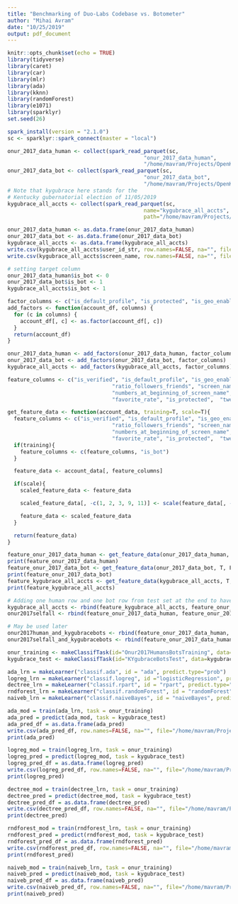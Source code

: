 ```yaml
---
title: "Benchmarking of Duo-Labs Codebase vs. Botometer"
author: "Mihai Avram"
date: "10/25/2019"
output: pdf_document
---
```


```r
knitr::opts_chunk$set(echo = TRUE)
library(tidyverse)
library(caret)
library(car)
library(mlr)
library(ada)
library(kknn)
library(randomForest)
library(e1071)
library(sparklyr)
set.seed(26)
```

```r
spark_install(version = "2.1.0")
sc <- sparklyr::spark_connect(master = "local")
```

```r
onur_2017_data_human <- collect(spark_read_parquet(sc,
                                           "onur_2017_data_human",
                                           "/home/mavram/Projects/OpenKasm/TwitterReposAnalysis/output-analysis/onur-2017/humans/"))
onur_2017_data_bot <- collect(spark_read_parquet(sc,
                                           "onur_2017_data_bot",
                                           "/home/mavram/Projects/OpenKasm/TwitterReposAnalysis/output-analysis/onur-2017/bots/"))
# Note that kygubrace here stands for the
# Kentucky gubernatorial election of 11/05/2019
kygubrace_all_accts <- collect(spark_read_parquet(sc,
                                           name="kygubrace_all_accts",
                                           path="/home/mavram/Projects/OpenKasm/TwitterReposAnalysis/KYGubernatorialRace/features/likely-bots/"))

onur_2017_data_human <- as.data.frame(onur_2017_data_human)
onur_2017_data_bot <- as.data.frame(onur_2017_data_bot)
kygubrace_all_accts <- as.data.frame(kygubrace_all_accts)
write.csv(kygubrace_all_accts$user_id_str, row.names=FALSE, na="", file="/home/mavram/Projects/OpenKasm/TwitterReposAnalysis/KYGubernatorialRace/output/likely-bots/ids.csv")
write.csv(kygubrace_all_accts$screen_name, row.names=FALSE, na="", file="/home/mavram/Projects/OpenKasm/TwitterReposAnalysis/KYGubernatorialRace/output/likely-bots/screen_names.csv")
```

```r
# setting target column
onur_2017_data_human$is_bot <- 0
onur_2017_data_bot$is_bot <- 1
kygubrace_all_accts$is_bot <- 1
```

```r
factor_columns <- c("is_default_profile", "is_protected", "is_geo_enabled", "is_verified", "is_bot")
add_factors <- function(account_df, columns) {
  for (c in columns) {
    account_df[, c] <- as.factor(account_df[, c])
  }
  return(account_df)
}

onur_2017_data_human <- add_factors(onur_2017_data_human, factor_columns)
onur_2017_data_bot <- add_factors(onur_2017_data_bot, factor_columns)
kygubrace_all_accts <- add_factors(kygubrace_all_accts, factor_columns)
```

```r
feature_columns <- c("is_verified", "is_default_profile", "is_geo_enabled",
                                 "ratio_followers_friends", "screen_name_entropy",
                                 "numbers_at_beginning_of_screen_name", "numbers_at_end_of_screen_name",
                                 "favorite_rate", "is_protected",  "tweet_rate", "is_bot")

get_feature_data <- function(account_data, training=T, scale=T){
  feature_columns <- c("is_verified", "is_default_profile", "is_geo_enabled",
                                 "ratio_followers_friends", "screen_name_entropy",
                                 "numbers_at_beginning_of_screen_name", "numbers_at_end_of_screen_name",
                                 "favorite_rate", "is_protected",  "tweet_rate")
  if(training){
    feature_columns <- c(feature_columns, "is_bot")
  }

  feature_data <- account_data[, feature_columns]

  if(scale){
    scaled_feature_data <- feature_data

    scaled_feature_data[, -c(1, 2, 3, 9, 11)] <- scale(feature_data[, -c(1, 2, 3, 9, 11)])

    feature_data <- scaled_feature_data
  }

  return(feature_data)
}

feature_onur_2017_data_human <- get_feature_data(onur_2017_data_human, T, F)
print(feature_onur_2017_data_human)
feature_onur_2017_data_bot <- get_feature_data(onur_2017_data_bot, T, F)
print(feature_onur_2017_data_bot)
feature_kygubrace_all_accts <- get_feature_data(kygubrace_all_accts, T, F)
print(feature_kygubrace_all_accts)
```

```r
# Adding one human row and one bot row from test set at the end to have factors play nice during training/test for Random Forest
kygubrace_all_accts <- rbind(feature_kygubrace_all_accts, feature_onur_2017_data_human[0:1,], feature_onur_2017_data_bot[0:1,])
onur2017selfall <- rbind(feature_onur_2017_data_human, feature_onur_2017_data_bot)

# May be used later
onur2017human_and_kygubracebots <- rbind(feature_onur_2017_data_human, feature_kygubrace_all_accts)
onur2017selfall_and_kygubracebots <- rbind(feature_onur_2017_data_human, feature_onur_2017_data_bot, feature_kygubrace_all_accts)
```

```r
onur_training <- makeClassifTask(id="Onur2017HumansBotsTraining", data=onur2017selfall, target="is_bot", positive="1")
kygubrace_test <- makeClassifTask(id="KYgubraceBotsTest", data=kygubrace_all_accts, target="is_bot", positive="1")

ada_lrn = makeLearner("classif.ada", id = "ada", predict.type="prob")
logreg_lrn = makeLearner("classif.logreg", id ="logisticRegression", predict.type="prob")
dectree_lrn = makeLearner("classif.rpart", id = "rpart", predict.type="prob")
rndforest_lrn = makeLearner("classif.randomForest", id = "randomForest", predict.type="prob")
naiveb_lrn = makeLearner("classif.naiveBayes", id = "naiveBayes", predict.type="prob")

ada_mod = train(ada_lrn, task = onur_training)
ada_pred = predict(ada_mod, task = kygubrace_test)
ada_pred_df = as.data.frame(ada_pred)
write.csv(ada_pred_df, row.names=FALSE, na="", file="/home/mavram/Projects/OpenKasm/TwitterReposAnalysis/KYGubernatorialRace/output/likely-bots/adaboost_test_result.csv")
print(ada_pred)

logreg_mod = train(logreg_lrn, task = onur_training)
logreg_pred = predict(logreg_mod, task = kygubrace_test)
logreg_pred_df = as.data.frame(logreg_pred)
write.csv(logreg_pred_df, row.names=FALSE, na="", file="/home/mavram/Projects/OpenKasm/TwitterReposAnalysis/KYGubernatorialRace/output/likely-bots/logisticreg_test_result.csv")
print(logreg_pred)

dectree_mod = train(dectree_lrn, task = onur_training)
dectree_pred = predict(dectree_mod, task = kygubrace_test)
dectree_pred_df = as.data.frame(dectree_pred)
write.csv(dectree_pred_df, row.names=FALSE, na="", file="/home/mavram/Projects/OpenKasm/TwitterReposAnalysis/KYGubernatorialRace/output/likely-bots/decisiontree_test_result.csv")
print(dectree_pred)

rndforest_mod = train(rndforest_lrn, task = onur_training)
rndforest_pred = predict(rndforest_mod, task = kygubrace_test)
rndforest_pred_df = as.data.frame(rndforest_pred)
write.csv(rndforest_pred_df, row.names=FALSE, na="", file="/home/mavram/Projects/OpenKasm/TwitterReposAnalysis/KYGubernatorialRace/output/likely-bots/randomforest_test_result.csv")
print(rndforest_pred)

naiveb_mod = train(naiveb_lrn, task = onur_training)
naiveb_pred = predict(naiveb_mod, task = kygubrace_test)
naiveb_pred_df = as.data.frame(naiveb_pred)
write.csv(naiveb_pred_df, row.names=FALSE, na="", file="/home/mavram/Projects/OpenKasm/TwitterReposAnalysis/KYGubernatorialRace/output/likely-bots/naivebayes_test_result.csv")
print(naiveb_pred)
```